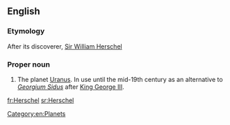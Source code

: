 ==English==

===Etymology===
After its discoverer, [[w:Sir William Herschel|Sir William Herschel]]

===Proper noun===
{{en-proper noun}}

# {{lb|en|astronomy|obsolete}} The planet [[Uranus]]. In use until the mid-19th century as an alternative to ''[[Georgium Sidus]]'' after [[w:George III of the United Kingdom|King George III]].

[[Category:en:Planets]]

[[fr:Herschel]]
[[sr:Herschel]]